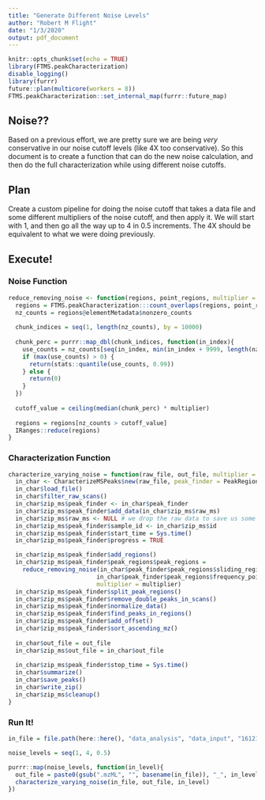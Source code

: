 ```yaml
---
title: "Generate Different Noise Levels"
author: "Robert M Flight"
date: "1/3/2020"
output: pdf_document
---
```


```r
knitr::opts_chunk$set(echo = TRUE)
library(FTMS.peakCharacterization)
disable_logging()
library(furrr)
future::plan(multicore(workers = 8))
FTMS.peakCharacterization::set_internal_map(furrr::future_map)
```

## Noise??

Based on a previous effort, we are pretty sure we are being *very* conservative in our noise cutoff levels (like 4X too conservative). 
So this document is to create a function that can do the new noise calculation, and then do the full characterization while using different noise cutoffs.

## Plan

Create a custom pipeline for doing the noise cutoff that takes a data file and some different multipliers of the noise cutoff, and then apply it.
We will start with 1, and then go all the way up to 4 in 0.5 increments.
The 4X should be equivalent to what we were doing previously.

## Execute!

### Noise Function

```r
reduce_removing_noise <- function(regions, point_regions, multiplier = 1){
  regions = FTMS.peakCharacterization:::count_overlaps(regions, point_regions)
  nz_counts = regions@elementMetadata$nonzero_counts
  
  chunk_indices = seq(1, length(nz_counts), by = 10000)
  
  chunk_perc = purrr::map_dbl(chunk_indices, function(in_index){
    use_counts = nz_counts[seq(in_index, min(in_index + 9999, length(nz_counts)))]
    if (max(use_counts) > 0) {
      return(stats::quantile(use_counts, 0.99))
    } else {
      return(0)
    }
  })
  
  cutoff_value = ceiling(median(chunk_perc) * multiplier)
  
  regions = regions[nz_counts > cutoff_value]
  IRanges::reduce(regions)
}
```

### Characterization Function

```r
characterize_varying_noise = function(raw_file, out_file, multiplier = 1){
  in_char <- CharacterizeMSPeaks$new(raw_file, peak_finder = PeakRegionFinder$new())
  in_char$load_file()
  in_char$filter_raw_scans()
  in_char$zip_ms$peak_finder <- in_char$peak_finder
  in_char$zip_ms$peak_finder$add_data(in_char$zip_ms$raw_ms)
  in_char$zip_ms$raw_ms <- NULL # we drop the raw data to save us some memory
  in_char$zip_ms$peak_finder$sample_id <- in_char$zip_ms$id
  in_char$zip_ms$peak_finder$start_time = Sys.time()
  in_char$zip_ms$peak_finder$progress = TRUE

  in_char$zip_ms$peak_finder$add_regions()
  in_char$zip_ms$peak_finder$peak_regions$peak_regions =
    reduce_removing_noise(in_char$peak_finder$peak_regions$sliding_regions,
                         in_char$peak_finder$peak_regions$frequency_point_regions,
                         multiplier = multiplier)
  in_char$zip_ms$peak_finder$split_peak_regions()
  in_char$zip_ms$peak_finder$remove_double_peaks_in_scans()
  in_char$zip_ms$peak_finder$normalize_data()
  in_char$zip_ms$peak_finder$find_peaks_in_regions()
  in_char$zip_ms$peak_finder$add_offset()
  in_char$zip_ms$peak_finder$sort_ascending_mz()
  
  in_char$out_file = out_file
  in_char$zip_ms$out_file = in_char$out_file
  
  in_char$zip_ms$peak_finder$stop_time = Sys.time()
  in_char$summarize()
  in_char$save_peaks()
  in_char$write_zip()
  in_char$zip_ms$cleanup()
}
```

### Run It!

```r
in_file = file.path(here::here(), "data_analysis", "data_input", "161212_unlabeledAAs_1_ECF.mzML")

noise_levels = seq(1, 4, 0.5)

purrr::map(noise_levels, function(in_level){
  out_file = paste0(gsub(".mzML", "", basename(in_file)), "_", in_level, ".zip")
  characterize_varying_noise(in_file, out_file, in_level)
})
```
